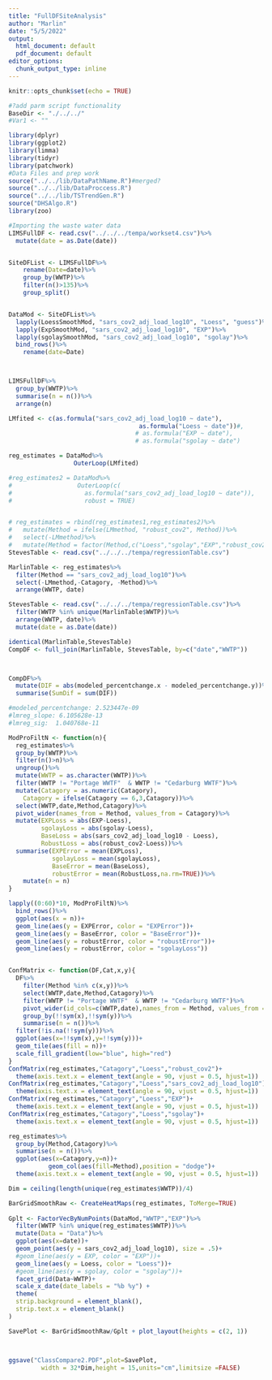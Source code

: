 ```yaml
---
title: "FullDFSiteAnalysis"
author: "Marlin"
date: "5/5/2022"
output:
  html_document: default
  pdf_document: default
editor_options:
  chunk_output_type: inline
---
```


```r
knitr::opts_chunk$set(echo = TRUE)
```

```r

#?add parm script functionality
BaseDir <- "./../../"
#Var1 <- ""

library(dplyr)
library(ggplot2)
library(limma)
library(tidyr)
library(patchwork)
#Data Files and prep work
source("../../lib/DataPathName.R")#merged?
source("../../lib/DataProccess.R")
source("../../lib/TSTrendGen.R")
source("DHSAlgo.R")
library(zoo)

#Importing the waste water data
LIMSFullDF <- read.csv("../../../tempa/workset4.csv")%>%
  mutate(date = as.Date(date))


SiteDFList <- LIMSFullDF%>%
    rename(Date=date)%>%
    group_by(WWTP)%>%
    filter(n()>135)%>%
    group_split()


DataMod <- SiteDFList%>%
  lapply(LoessSmoothMod, "sars_cov2_adj_load_log10", "Loess", "guess")%>%
  lapply(ExpSmoothMod, "sars_cov2_adj_load_log10", "EXP")%>%
  lapply(sgolaySmoothMod, "sars_cov2_adj_load_log10", "sgolay")%>%
  bind_rows()%>%
    rename(date=Date)



LIMSFullDF%>%
  group_by(WWTP)%>%
  summarise(n = n())%>%
  arrange(n)
```


```r
LMfited <- c(as.formula("sars_cov2_adj_load_log10 ~ date"),
                                    as.formula("Loess ~ date"))#,
                                   # as.formula("EXP ~ date"),
                                   # as.formula("sgolay ~ date")

reg_estimates = DataMod%>%
                  OuterLoop(LMfited)

#reg_estimates2 = DataMod%>%
#                  OuterLoop(c(
#                    as.formula("sars_cov2_adj_load_log10 ~ date")),
#                    robust = TRUE)


# reg_estimates = rbind(reg_estimates1,reg_estimates2)%>%
#   mutate(Method = ifelse(LMmethod, "robust_cov2", Method))%>%
#   select(-LMmethod)%>%
#   mutate(Method = factor(Method,c("Loess","sgolay","EXP","robust_cov2","sars_cov2_adj_load_log10")))
StevesTable <- read.csv("../../../tempa/regressionTable.csv")

MarlinTable <- reg_estimates%>%
  filter(Method == "sars_cov2_adj_load_log10")%>%
  select(-LMmethod,-Catagory, -Method)%>%
  arrange(WWTP, date)

StevesTable <- read.csv("../../../tempa/regressionTable.csv")%>%
  filter(WWTP %in% unique(MarlinTable$WWTP))%>%
  arrange(WWTP, date)%>%
  mutate(date = as.Date(date))

identical(MarlinTable,StevesTable)
CompDF <- full_join(MarlinTable, StevesTable, by=c("date","WWTP"))



CompDF%>%
  mutate(DIF = abs(modeled_percentchange.x - modeled_percentchange.y))%>%
  summarise(SumDif = sum(DIF))

#modeled_percentchange: 2.523447e-09
#lmreg_slope: 6.105628e-13	
#lmreg_sig:  1.040768e-11	
```



```r
ModProFiltN <- function(n){
  reg_estimates%>%
  group_by(WWTP)%>%
  filter(n()>n)%>%
  ungroup()%>%
  mutate(WWTP = as.character(WWTP))%>%
  filter(WWTP != "Portage WWTF"  & WWTP != "Cedarburg WWTF")%>%
  mutate(Catagory = as.numeric(Catagory),
    Catagory = ifelse(Catagory == 6,3,Catagory))%>%
  select(WWTP,date,Method,Catagory)%>%
  pivot_wider(names_from = Method, values_from = Catagory)%>%
  mutate(EXPLoss = abs(EXP-Loess),
         sgolayLoss = abs(sgolay-Loess),
         BaseLoss = abs(sars_cov2_adj_load_log10 - Loess),
         RobustLoss = abs(robust_cov2-Loess))%>%
  summarise(EXPError = mean(EXPLoss),
            sgolayLoss = mean(sgolayLoss),
            BaseError = mean(BaseLoss),
            robustError = mean(RobustLoss,na.rm=TRUE))%>%
    mutate(n = n)
}

lapply((0:60)*10, ModProFiltN)%>%
  bind_rows()%>%
  ggplot(aes(x = n))+
  geom_line(aes(y = EXPError, color = "EXPError"))+
  geom_line(aes(y = BaseError, color = "BaseError"))+
  geom_line(aes(y = robustError, color = "robustError"))+
  geom_line(aes(y = robustError, color = "sgolayLoss"))


ConfMatrix <- function(DF,Cat,x,y){
  DF%>%
    filter(Method %in% c(x,y))%>%
    select(WWTP,date,Method,Catagory)%>%
    filter(WWTP != "Portage WWTF"  & WWTP != "Cedarburg WWTF")%>%
    pivot_wider(id_cols=c(WWTP,date),names_from = Method, values_from = !!sym(Cat))%>%
    group_by(!!sym(x),!!sym(y))%>%
    summarise(n = n())%>%
  filter(!is.na(!!sym(y)))%>%
  ggplot(aes(x=!!sym(x),y=!!sym(y)))+
  geom_tile(aes(fill = n))+
  scale_fill_gradient(low="blue", high="red")
}
ConfMatrix(reg_estimates,"Catagory","Loess","robust_cov2")+ 
  theme(axis.text.x = element_text(angle = 90, vjust = 0.5, hjust=1))
ConfMatrix(reg_estimates,"Catagory","Loess","sars_cov2_adj_load_log10")+ 
  theme(axis.text.x = element_text(angle = 90, vjust = 0.5, hjust=1))
ConfMatrix(reg_estimates,"Catagory","Loess","EXP")+ 
  theme(axis.text.x = element_text(angle = 90, vjust = 0.5, hjust=1))
ConfMatrix(reg_estimates,"Catagory","Loess","sgolay")+ 
  theme(axis.text.x = element_text(angle = 90, vjust = 0.5, hjust=1))

reg_estimates%>%
  group_by(Method,Catagory)%>%
  summarise(n = n())%>%
  ggplot(aes(x=Catagory,y=n))+
           geom_col(aes(fill=Method),position = "dodge")+ 
  theme(axis.text.x = element_text(angle = 90, vjust = 0.5, hjust=1))

```

```r

Dim = ceiling(length(unique(reg_estimates$WWTP))/4)

BarGridSmoothRaw <- CreateHeatMaps(reg_estimates, ToMerge=TRUE)
 
Gplt <- FactorVecByNumPoints(DataMod,"WWTP","EXP")%>%
  filter(WWTP %in% unique(reg_estimates$WWTP))%>%
  mutate(Data = "Data")%>%
  ggplot(aes(x=date))+
  geom_point(aes(y = sars_cov2_adj_load_log10), size = .5)+
  #geom_line(aes(y = EXP, color = "EXP"))+
  geom_line(aes(y = Loess, color = "Loess"))+
  #geom_line(aes(y = sgolay, color = "sgolay"))+
  facet_grid(Data~WWTP)+
  scale_x_date(date_labels = "%b %y") +
  theme(
  strip.background = element_blank(),
  strip.text.x = element_blank()
)

SavePlot <- BarGridSmoothRaw/Gplt + plot_layout(heights = c(2, 1))



ggsave("ClassCompare2.PDF",plot=SavePlot,
         width = 32*Dim,height = 15,units="cm",limitsize =FALSE)

```
